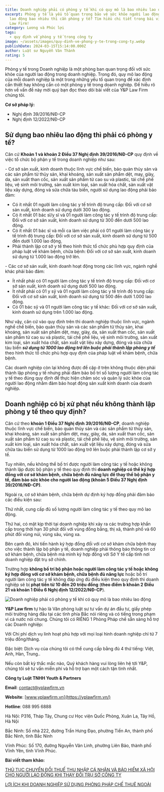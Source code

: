 ```yaml
---
title: Doanh nghiệp phải có phòng y tế khi có quy mô là bao nhiêu lao động?
excerpt: Phòng y tế là yếu tố quan trọng bảo vệ sức khỏe người lao động. Quy mô
  lao động bao nhiêu thì cần phòng y tế? Tìm hiểu chi tiết trong bài viết từ Y&P
  Law Firm!
category: Lương và Phúc lợi
tags:
  - quy định về phòng y tế trong công ty
image: ~/assets/images/quy-dinh-ve-phong-y-te-trong-cong-ty.webp
publishDate: 2024-03-15T15:14:00.000Z
author: Luật sư Nguyễn Văn Thành
rating: 5
---
```

Phòng y tế trong Doanh nghiệp là một phòng ban quan trọng đối với sức khỏe của người lao động trong doanh nghiệp. Trong đó, quy mô lao động của mỗi doanh nghiệp là một trong những yếu tố quan trọng để xác định cần thiết hay không cần có một phòng y tế trong doanh nghiệp. Để hiểu rõ hơn về vấn đề này mời quý bạn đọc theo dõi bài viết của Y&P Law Firm chúng tôi.

**Cơ sở pháp lý:**

* Nghị định 39/2016/NĐ-CP
* Nghị định 12/2022/NĐ-CP

## Sử dụng bao nhiêu lao động thì phải có phòng y tế?

Căn cứ **Khoản 1 và khoản 2 Điều 37 Nghị định 39/2016/NĐ-CP** quy định về việc tổ chức bộ phận y tế trong doanh nghiệp như sau:

\- Cơ sở sản xuất, kinh doanh thuộc lĩnh vực chế biến, bảo quản thủy sản và các sản phẩm từ thủy sản, khai khoáng, sản xuất sản phẩm dệt, may, giày, da, sản xuất than cốc, sản xuất sản phẩm từ cao su và plastic, tái chế phế liệu, vệ sinh môi trường, sản xuất kim loại, sản xuất hóa chất, sản xuất vật liệu xây dựng, đóng và sửa chữa tàu biển, người sử dụng lao động phải bảo đảm:

* Có ít nhất 01 người làm công tác y tế trình độ trung cấp: Đối với cơ sở sản xuất, kinh doanh sử dụng dưới 300 lao động.
* Có ít nhất 01 bác sĩ/y sĩ và 01 người làm công tác y tế trình độ trung cấp: Đối với cơ sở sản xuất, kinh doanh sử dụng từ 300 đến dưới 500 lao động.
* Có ít nhất 01 bác sĩ và mỗi ca làm việc phải có 01 người làm công tác y tế trình độ trung cấp: Đối với cơ sở sản xuất, kinh doanh sử dụng từ 500 đến dưới 1.000 lao động.
* Phải thành lập cơ sở y tế theo hình thức tổ chức phù hợp quy định của pháp luật về khám bệnh, chữa bệnh: Đối với cơ sở sản xuất, kinh doanh sử dụng từ 1.000 lao động trở lên.

\- Các cơ sở sản xuất, kinh doanh hoạt động trong các lĩnh vực, ngành nghề khác phải bảo đảm:

* Ít nhất phải có 01 người làm công tác y tế trình độ trung cấp: Đối với cơ sở sản xuất, kinh doanh sử dụng dưới 500 lao động.
* Ít nhất phải có 01 y sỹ và 01 người làm công tác y tế trình độ trung cấp: Đối với cơ sở sản xuất, kinh doanh sử dụng từ 500 đến dưới 1.000 lao động.
* Có 01 bác sỹ và 01 người làm công tác y tế khác: Đối với cơ sở sản xuất, kinh doanh sử dụng trên 1.000 lao động.

Như vậy, căn cứ vào quy định trên thì doanh nghiệp thuộc lĩnh vực, ngành nghề chế biến, bảo quản thủy sản và các sản phẩm từ thủy sản, khai khoáng, sản xuất sản phẩm dệt, may, giày, da, sản xuất than cốc, sản xuất sản phẩm từ cao su và plastic, tái chế phế liệu, vệ sinh môi trường, sản xuất kim loại, sản xuất hóa chất, sản xuất vật liệu xây dựng, đóng và sửa chữa tàu biển ***sử dụng từ 1000 lao động trở lên buộc phải thành lập phòng y tế*** theo hình thức tổ chức phù hợp quy định của pháp luật về khám bệnh, chữa bệnh.

Các doanh nghiệp còn lại không được đề cập ở trên không thuộc diện phải thành lập phòng y tế nhưng phải đảm bảo bố trí số lượng người làm công tác y tế theo đúng quy định để thực hiện chăm sóc và quản lý sức khỏe của người lao động nhằm đảm bảo hoạt động sản xuất kinh doanh của doanh nghiệp.

## Doanh nghiệp có bị xử phạt nếu không thành lập phòng y tế theo quy định?

Căn cứ theo **khoản 1 Điều 37 Nghị định 39/2016/NĐ-CP**, doanh nghiệp thuộc lĩnh vực chế biến, bảo quản thủy sản và các sản phẩm từ thủy sản, khai khoáng, sản xuất sản phẩm dệt, may, giày, da, sản xuất than cốc, sản xuất sản phẩm từ cao su và plastic, tái chế phế liệu, vệ sinh môi trường, sản xuất kim loại, sản xuất hóa chất, sản xuất vật liệu xây dựng, đóng và sửa chữa tàu biển sử dụng từ 1000 lao động trở lên buộc phải thành lập cơ sở y tế.

Tuy nhiên, nếu không thể bố trí được người làm công tác y tế hoặc không thành lập được bộ phận y tế theo quy định thì **doanh nghiệp có thể ký hợp đồng với cơ sở khám bệnh, chữa bệnh đủ năng lực để thay thế bộ phận y tế, đảm bảo sức khỏe cho người lao động (khoản 5 Điều 37 Nghị định 39/2016/NĐ-CP)**.

Ngoài ra, cơ sở khám bệnh, chữa bệnh dự định ký hợp đồng phải đảm bảo các điều kiện sau:

Thứ nhất, cung cấp đủ số lượng người làm công tác y tế theo quy mô lao động.

Thứ hai, có mặt kịp thời tại doanh nghiệp khi xảy ra các trường hợp khẩn cấp trong thời hạn 30 phút đối với vùng đồng bằng, thị xã, thành phố và 60 phút đối vùng núi, vùng sâu, vùng xa.

Bên cạnh đó, khi tiến hành ký hợp đồng đối với cơ sở khám chữa bệnh thay cho việc thành lập bộ phận y tế, doanh nghiệp phải thông báo thông tin cơ sở khám bệnh, chữa bệnh mà mình ký hợp đồng với Sở Y tế cấp tỉnh nơi doanh nghiệp đặt trụ sở chính.

Trường hợp **không bố trí bộ phận hoặc người làm công tác y tế hoặc không ký hợp đồng với cơ sở khám bệnh, chữa bệnh đủ năng lực** hoặc bố trí người làm công tác y tế không đáp ứng đủ điều kiện theo quy định thì doanh nghiệp sẽ bị **phạt tiền từ 10 đến 20 triệu đồng** (**theo điểm b khoản 2 Điều 21 và khoản 1 Điều 6 Nghị định 12/2022/NĐ-CP**).

![Doanh nghiệp phải có phòng y tế khi có quy mô là bao nhiêu lao động](~/assets/images/doanh-nghiep-phai-co-phong-y-te-khi-co-quy-mo-la-bao-nhieu-lao-dong.png "Doanh nghiệp phải có phòng y tế khi có quy mô là bao nhiêu lao động")

**Y&P Law firm** tự hào là Văn phòng luật sư tư vấn dự án đầu tư, giấy phép môi trường hàng đầu tại các tỉnh phía Bắc nói riêng và có tiếng trong phạm vi cả nước nói chung. Chúng tôi có RIÊNG 1 Phòng Pháp chế sẵn sàng hỗ trợ các Doanh nghiệp:

Với Chi phí dịch vụ linh hoạt phù hợp với mọi loại hình doanh nghiệp chỉ từ 7 triệu đồng/tháng.

Đặc biệt: Dịch vụ của chúng tôi có thể cung cấp bằng đủ 4 thứ tiếng: Việt, Anh, Hàn, Trung..

Nếu còn bất kỳ thắc mắc nào, Quý khách hàng vui lòng liên hệ tới Y&P, chúng tôi sẽ tư vấn miễn phí và hỗ trợ bạn một cách tận tình nhất.

**Công ty Luật TNHH Youth & Partners**

**Email**: contact@yplawfirm.vn

**Website**: [www.yplawfirm.vn](https://yplawfirm.vn/)

**Hotline**: 088 995 6888

Hà Nội: P316, Tháp Tây, Chung cư Học viện Quốc Phòng, Xuân La, Tây Hồ, Hà Nội

Bắc Ninh: Số nhà 222, đường Trần Hưng Đạo, phường Tiền An, thành phố Bắc Ninh, tỉnh Bắc Ninh

Vĩnh Phúc: Số 170, đường Nguyễn Văn Linh, phường Liên Bảo, thành phố Vĩnh Yên, tỉnh Vĩnh Phúc.

**Bài viết tham khảo:**

[THỦ TỤC CHUYỂN ĐỔI THUẾ THU NHẬP CÁ NHÂN VÀ BẢO HIỂM XÃ HỘI CHO NGƯỜI LAO ĐỘNG KHI THAY ĐỔI TRỤ SỞ CÔNG TY](https://vinhphuclawyers.vn/kien-thuc-phap-ly/doanh-nghiep-va-dau-tu-nuoc-ngoai/thu-tuc-chuyen-doi-thue-thu-nhap-ca-nhan-va-bao-hiem-xa-hoi-cho-nguoi-lao-dong-khi-thay-doi-tru-so-cong-ty-35873.htm)

[LỢI ÍCH KHI DOANH NGHIỆP SỬ DỤNG PHÒNG PHÁP CHẾ THUÊ NGOÀI](https://vinhphuclawyers.vn/dich-vu-phap-ly/ho-tro-doanh-nghiep/loi-ich-khi-doanh-nghiep-su-dung-phong-phap-che-thue-ngoai-35820.htm)
